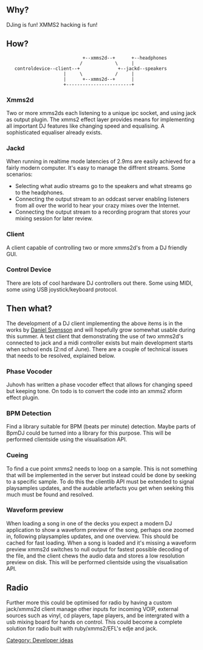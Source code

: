 {{Navbar}}

== Why? ==

DJing is fun! XMMS2 hacking is fun!


== How? ==

                             +--xmms2d--+      +--headphones
                            /            \     |
    controldevice--client--+              +--jackd--speakers
                      |     \            /     |
                      |      +--xmms2d--+      |
                      +------------------------+


=== Xmms2d ===

Two or more xmms2ds each listening to a unique ipc socket, and using jack as output plugin. The xmms2 effect layer provides means for implementing all important DJ features like changing speed and equalising. A sophisticated equaliser already exists.


=== Jackd ===

When running in realtime mode latencies of 2.9ms are easily achieved for a fairly modern computer. It's easy to manage the diffrent streams. Some scenarios:
* Selecting what audio streams go to the speakers and what streams go to the headphones.
* Connecting the output stream to an oddcast server enabling listeners from all over the world to hear your crazy mixes over the Internet.
* Connecting the output stream to a recording program that stores your mixing session for later review.


=== Client ===

A client capable of controlling two or more xmms2d's from a DJ friendly GUI.


=== Control Device ===

There are lots of cool hardware DJ controllers out there. Some using MIDI, some using USB joystick/keyboard protocol.

== Then what? ==

The development of a DJ client implementing the above items is in the works by [[Daniel Svensson]] and will hopefully grow somewhat usable during this summer. A test client that demonstrating the use of two xmms2d's connected to jack and a midi controller exists but main development starts when school ends (2:nd of June). There are a couple of technical issues that needs to be resolved, explained below.


=== Phase Vocoder ===

Juhovh has written a phase vocoder effect that allows for changing speed but keeping tone. On todo is to convert the code into an xmms2 xform effect plugin.


=== BPM Detection ===

Find a library suitable for BPM (beats per minute) detection. Maybe parts of BpmDJ could be turned into a library for this purpose. This will be performed clientside using the visualisation API.


=== Cueing ===

To find a cue point xmms2 needs to loop on a sample. This is not something that will be implemented in the server but instead could be done by seeking to a specific sample. To do this the clientlib API must be extended to signal playsamples updates, and the audable artefacts you get when seeking this much must be found and resolved.


=== Waveform preview ===

When loading a song in one of the decks you expect a modern DJ application to show a waveform preview of the song, perhaps one zoomed in, following playsamples updates, and one overview. This should be cached for fast loading. When a song is loaded and it's missing a waveform preview xmms2d switches to null output for fastest possible decoding of the file, and the client chews the audio data and stores a low resolution preview on disk. This will be performed clientside using the visualisation API.


== Radio ==
Further more this could be optimised for radio by having a custom jack/xmms2d client manage other inputs for incoming VOIP, external sources such as vinyl, cd players, tape players, and be intergrated with a usb mixing board for hands on control. This could become a complete solution for radio built with ruby/xmms2/EFL's edje and jack.


[[Category: Developer ideas]]